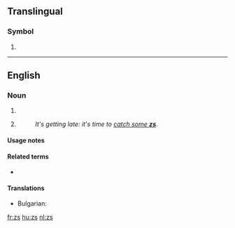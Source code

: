 {{also|Zs|ZS|zS|z's|Z's}}
==Translingual==

===Symbol===
{{mul-symbol}}

# {{SI-unit-abb|zepto|second|[[time]]}}

----

==English==

===Noun===
{{en-plural noun}}

# {{plural of|z|lang=en}}
# {{alternative form of|z's|lang=en|nodot=1}} {{gloss|sleep}}
#: ''It's getting late: it's time to [[catch some zs|catch some '''zs''']].''

====Usage notes====
{{U:en:plurals of letters}}

====Related terms====
* {{l|en|zzzs}}

====Translations====
{{trans-top|slang: sleep}}
* Bulgarian: {{t+|bg|сън|m}}
{{trans-mid}}
{{trans-bottom}}

[[fr:zs]]
[[hu:zs]]
[[nl:zs]]